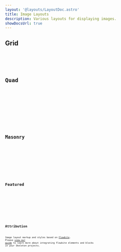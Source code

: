 ```yaml
---
layout: '@layouts/LayoutDoc.astro'
title: Image Layouts
description: Various layouts for displaying images.
showDocsUrl: true
---
```




## Grid

<Preview client:load>
	<Fragment slot="preview">
		<ExampleGrid />
	</Fragment>
	<Fragment slot="code">
		<Code code={ExampleGridRaw} lang="astro" />
	</Fragment>
</Preview>

## Quad

<Preview client:load>
	<Fragment slot="preview">
		<ExampleQuad />
	</Fragment>
	<Fragment slot="code">
		<Code code={ExampleQuadRaw} lang="astro" />
	</Fragment>
</Preview>

## Masonry

<Preview client:load>
	<Fragment slot="preview">
		<ExampleMasonry />
	</Fragment>
	<Fragment slot="code">
		<Code code={ExampleMasonryRaw} lang="astro" />
	</Fragment>
</Preview>

## Featured

<Preview client:load>
	<Fragment slot="preview">
		<ExampleFeatured />
	</Fragment>
	<Fragment slot="code">
		<Code code={ExampleFeaturedRaw} lang="astro" />
	</Fragment>
</Preview>

## Attribution
Image layout markup and styles based on [Flowbite](https://flowbite.com/docs/components/gallery/#masonry-grid).
Please [view our guide](https://www.skeleton.dev/blog/skeleton-plus-flowbite) to learn more about integrating Flowbite elements and blocks in your Skeleton projects.
